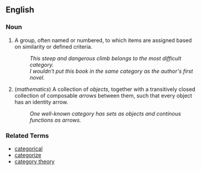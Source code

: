==English==

===Noun===
# A group, often named or numbered, to which items are assigned based on similarity or defined criteria.
#: ''This steep and dangerous climb belongs to the most difficult category.''
#: ''I wouldn't put this book in the same category as the author's first novel.''
# (''mathematics'') A collection of ''objects'', together with a transitively closed collection of composable ''arrows'' between them, such that every object has an identity arrow.
#: ''One well-known category has sets as objects and continous functions as arrows.''

===Related Terms===
*[[categorical]]
*[[categorize]]
*[[category theory]]